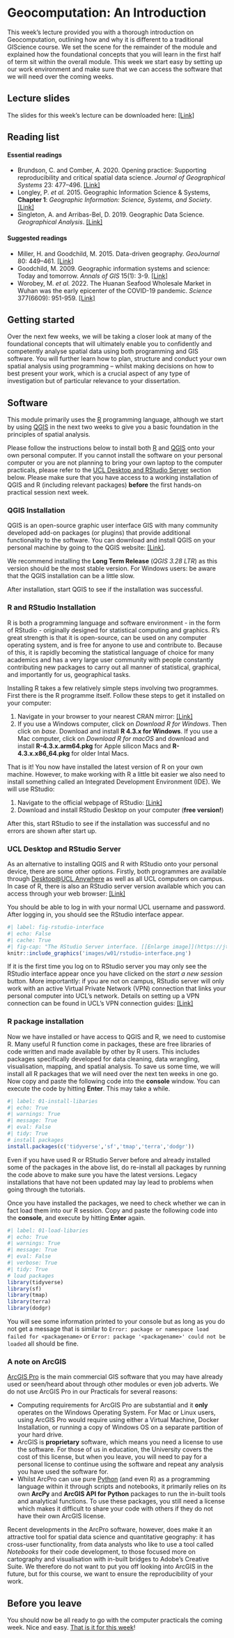 # Geocomputation: An Introduction
This week’s lecture provided you with a thorough introduction on Geocomputation, outlining how and why it is different to a traditional GIScience course. We set the scene for the remainder of the module and explained how the foundational concepts that you will learn in the first half of term sit within the overall module. This week we start easy by setting up our work environment and make sure that we can access the software that we will need over the coming weeks.

## Lecture slides {#slides-w01}
The slides for this week's lecture can be downloaded here: [\[Link\]]({{< var slides.week01 >}})

## Reading list {#reading-w01}
#### Essential readings
- Brundson, C. and Comber, A. 2020. Opening practice: Supporting reproducibility and critical spatial data science. *Journal of Geographical Systems* 23: 477–496. [[Link]](https://doi.org/10.1007/s10109-020-00334-2) 
- Longley, P. *et al.* 2015. Geographic Information Science & Systems, **Chapter 1**: *Geographic Information: Science, Systems, and Society*. [[Link]](https://ucl.rl.talis.com/link?url=https%3A%2F%2Fapp.knovel.com%2Fhotlink%2Ftoc%2Fid%3AkpGISSE001%2Fgeographic-information-science%3Fkpromoter%3Dmarc&sig=e437927b963cc591dcb65491eccdd3869cc31aef80e1443cb2ba12d8f3bb031a)
- Singleton, A. and Arribas-Bel, D. 2019. Geographic Data Science. *Geographical Analysis*. [[Link]](https://doi.org/10.1111/gean.12194)

#### Suggested readings
- Miller, H. and Goodchild, M. 2015. Data-driven geography. *GeoJournal* 80: 449–461. [[Link]](https://doi.org/10.1007/s10708-014-9602-6)
- Goodchild, M. 2009. Geographic information systems and science: Today and tomorrow. *Annals of GIS* 15(1): 3-9. [[Link]](https://doi.org/10.1080/19475680903250715)
- Worobey, M. *et al.* 2022. The Huanan Seafood Wholesale Market in Wuhan was the early epicenter of the COVID-19 pandemic. *Science* 377(6609): 951-959. [[Link]](https://doi.org/10.1126/science.abp8715)

## Getting started
Over the next few weeks, we will be taking a closer look at many of the foundational concepts that will ultimately enable you to confidently and competently analyse spatial data using both programming and GIS software. You will further learn how to plan, structure and conduct your own spatial analysis using programming – whilst making decisions on how to best present your work, which is a crucial aspect of any type of investigation but of particular relevance to your dissertation.

## Software 
This module primarily uses the [R](https://www.r-project.org/) programming language, although we start by using [QGIS](https://qgis.org/en/site/) in the next two weeks to give you a basic foundation in the principles of spatial analysis.

::: { .callout-note}
Please follow the instructions below to install both [R](https://www.r-project.org/) and [QGIS](https://qgis.org/en/site/) onto your own personal computer. If you cannot install the software on your personal computer or you are not planning to bring your own laptop to the computer practicals, please refer to the [UCL Desktop and RStudio Server](#ucl) section below. Please make sure that you have access to a working installation of QGIS and R (including relevant packages) **before** the first hands-on practical session next week.
:::

### QGIS Installation
QGIS is an open-source graphic user interface GIS with many community developed add-on packages (or plugins) that provide additional functionality to the software. You can download and install QGIS on your personal machine by going to the QGIS website: [[Link]](https://qgis.org/en/site/forusers/download.html). 

::: { .callout-note}
We recommend installing the **Long Term Release** (*QGIS 3.28 LTR*) as this version should be the most stable version. For Windows users: be aware that the QGIS installation can be a little slow.
:::

After installation, start QGIS to see if the installation was successful.

### R and RStudio Installation 
R is both a programming language and software environment - in the form of RStudio - originally designed for statistical computing and graphics. R’s great strength is that it is open-source, can be used on any computer operating system, and is free for anyone to use and contribute to. Because of this, it is rapidly becoming the statistical language of choice for many academics and has a very large user community with people constantly contributing new packages to carry out all manner of statistical, graphical, and importantly for us, geographical tasks.

Installing R takes a few relatively simple steps involving two programmes. First there is the R programme itself. Follow these steps to get it installed on your computer:

1. Navigate in your browser to your nearest CRAN mirror: [[Link]](https://cran.ma.imperial.ac.uk/)
2. If you use a Windows computer, click on *Download R for Windows*. Then click on *base*. Download and install **R 4.3.x for Windows**. If you use a Mac computer, click on *Download R for macOS* and download and install **R-4.3.x.arm64.pkg** for Apple silicon Macs and **R-4.3.x.x86_64.pkg** for older Intal Macs.

That is it! You now have installed the latest version of R on your own machine. However, to make working with R a little bit easier we also need to install something called an Integrated Development Environment (IDE). We will use RStudio:

1. Navigate to the official webpage of RStudio: [[Link]](https://posit.co/download/rstudio-desktop/#download)
2. Download and install RStudio Desktop on your computer (**free version!**)

After this, start RStudio to see if the installation was successful and no errors are shown after start up.

### UCL Desktop and RStudio Server {#ucl}
As an alternative to installing QGIS and R with RStudio onto your personal device, there are some other options. Firstly, both programmes are available through [Desktop@UCL Anywhere](https://www.ucl.ac.uk/isd/services/computers/remote-access/desktopucl-anywhere) as well as all UCL computers on campus. In case of R, there is also an RStudio server version available which you can access through your web browser: [[Link]](https://rstudio.data-science.rc.ucl.ac.uk/)

You should be able to log in with your normal UCL username and password. After logging in, you should see the RStudio interface appear. 

```r
#| label: fig-rstudio-interface
#| echo: False
#| cache: True
#| fig-cap: "The RStudio Server interface. [[Enlarge image]](https://jtvandijk.github.io/GEOG0030/images/w01/rstudio-interface.png){target='_blank'}"
knitr::include_graphics('images/w01/rstudio-interface.png')
```

::: { .callout-note}
If it is the first time you log on to RStudio server you may only see the RStudio interface appear once you have clicked on the *start a new session* button. More importantly: if you are not on campus, RStudio server will only work with an active Virtual Private Network (VPN) connection that links your personal computer into UCL’s network. Details on setting up a VPN connection can be found in UCL's VPN connection guides: [[Link]](https://www.ucl.ac.uk/isd/services/get-connected/ucl-virtual-private-network-vpn) 
:::

### R package installation 
Now we have installed or have access to QGIS and R, we need to customise R. Many useful R function come in packages, these are free libraries of code written and made available by other by R users. This includes packages specifically developed for data cleaning, data wrangling, visualisation, mapping, and spatial analysis. To save us some time, we will install all R packages that we will need over the next ten weeks in one go. Now copy and paste the following code into the **console** window. You can execute the code by hitting **Enter**. This may take a while.

```r
#| label: 01-install-libaries
#| echo: True
#| warnings: True
#| message: True
#| eval: False
#| tidy: True
# install packages
install.packages(c('tidyverse','sf','tmap','terra','dodgr'))
```

::: { .callout-warning}
Even if you have used R or RStudio Server before and already installed some of the packages in the above list, do re-install all packages by running the code above to make sure you have the latest versions. Legacy installations that have not been updated may lay lead to problems when going through the tutorials.
:::

Once you have installed the packages, we need to check whether we can in fact load them into our R session. Copy and paste the following code into the **console**, and execute by hitting **Enter** again.

```r
#| label: 01-load-libaries
#| echo: True
#| warnings: True
#| message: True
#| eval: False
#| verbose: True
#| tidy: True
# load packages
library(tidyverse)
library(sf)
library(tmap)
library(terra)
library(dodgr)
```

You will see some information printed to your console but as long as you do not get a message that is similar to `Error: package or namespace load failed for <packagename>` or `Error: package '<packagename>' could not be loaded` all should be fine.

### A note on ArcGIS
[ArcGIS Pro](https://www.esri.com/en-us/arcgis/products/arcgis-pro/overview) is the main commercial GIS software that you may have already used or seen/heard about through other modules or even job adverts. We do not use ArcGIS Pro in our Practicals for several reasons:

- Computing requirements for ArcGIS Pro are substantial and it **only** operates on the Windows Operating System. For Mac or Linux users, using ArcGIS Pro would require using either a Virtual Machine, Docker Installation, or running a copy of Windows OS on a separate partition of your hard drive.
- ArcGIS is **proprietary** software, which means you need a license to use the software. For those of us in education, the University covers the cost of this license, but when you leave, you will need to pay for a personal license to continue using the software and repeat any analysis you have used the software for.
- Whilst ArcPro can use pure [Python](https://www.python.org/) (and even R) as a programming language within it through scripts and notebooks, it primarily relies on its own **ArcPy** and **ArcGIS API for Python** packages to run the in-built tools and analytical functions. To use these packages, you still need a license which makes it difficult to share your code with others if they do not have their own ArcGIS license.

Recent developments in the ArcPro software, however, does make it an attractive tool for spatial data science and quantitative geography: it has cross-user functionality, from data analysts who like to use a tool called *Notebooks* for their code development, to those focused more on cartography and visualisation with in-built bridges to Adobe's Creative Suite. We therefore do not want to put you off looking into ArcGIS in the future, but for this course, we want to ensure the reproducibility of your work.

## Before you leave {#byl-w01}
You should now be all ready to go with the computer practicals the coming week. Nice and easy. [That is it for this week](https://www.youtube.com/watch?v=RrEv70WrcRc)!